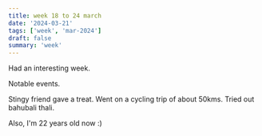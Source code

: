 ```yaml
---
title: week 18 to 24 march
date: '2024-03-21'
tags: ['week', 'mar-2024']
draft: false
summary: 'week'
---
```


Had an interesting week.

Notable events.

Stingy friend gave a treat.
Went on a cycling trip of about 50kms.
Tried out bahubali thali.

Also, I'm 22 years old now :)